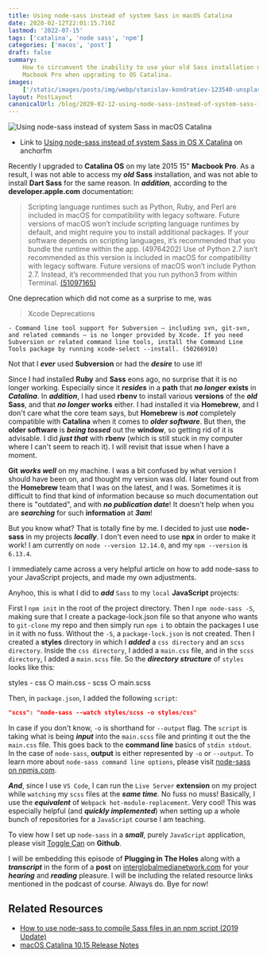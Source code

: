 ```yaml
---
title: Using node-sass instead of system Sass in macOS Catalina
date: 2020-02-12T22:01:15.716Z
lastmod: '2022-07-15'
tags: ['catalina', 'node sass', 'npm']
categories: ['macos', 'post']
draft: false
summary:
    How to circumvent the inability to use your old Sass installation on on your
    Macbook Pro when upgrading to OS Catalina.
images:
    ['/static/images/posts/img/webp/stanislav-kondratiev-123540-unsplash.webp']
layout: PostLayout
canonicalUrl: /blog/2020-02-12-using-node-sass-instead-of-system-sass-in-os-catalina
---
```


![Using node-sass instead of system Sass in macOS Catalina](/static/images/posts/img/webp/stanislav-kondratiev-123540-unsplash.webp)

-   Link to
    [Using node-sass instead of system Sass in OS X Catalina](https://anchor.fm/maria-campbell/episodes/Using-node-sass-instead-of-system-Sass-in-OS-X-Catalina-eaq2cd)
    on anchorfm

Recently I upgraded to **Catalina OS** on my late 2015 15" **Macbook Pro**. As a
result, I was not able to access my **_old_** **Sass** installation, and was not
able to install **Dart Sass** for the same reason. In **_addition_**, according
to the **developer.apple.com** documentation:

> Scripting language runtimes such as Python, Ruby, and Perl are included in
> macOS for compatibility with legacy software. Future versions of macOS won’t
> include scripting language runtimes by default, and might require you to
> install additional packages. If your software depends on scripting languages,
> it’s recommended that you bundle the runtime within the app. (49764202) Use of
> Python 2.7 isn’t recommended as this version is included in macOS for
> compatibility with legacy software. Future versions of macOS won’t include
> Python 2.7. Instead, it’s recommended that you run python3 from within
> Terminal. [(51097165)](https://developer.apple.com/forums/thread/666689)

One deprecation which did not come as a surprise to me, was

> Xcode Deprecations

    - Command line tool support for Subversion — including svn, git-svn, and related commands — is no longer provided by Xcode. If you need Subversion or related command line tools, install the Command Line Tools package by running xcode-select --install. (50266910)

Not that I **_ever_** used **Subversion** or had the **_desire_** to use it!

Since I had installed **Ruby** and **Sass** eons ago, no surprise that it is no
longer working. Especially since it **_resides_** in a **path** that **_no
longer_** **exists** in **_Catalina_**. In **_addition_**, I had used **rbenv**
to install various **versions** of the **_old_** **Sass**, and that **_no
longer_** **works** either. I had installed it via **Homebrew**, and I don't
care what the core team says, but **Homebrew** is **_not_** completely
compatible with **Catalina** when it comes to **_older software_**. But then,
the **older software** is **_being tossed_** out the **window**, so getting rid
of it is advisable. I did **_just that_** with **rbenv** (which is still stuck
in my computer where I can't seem to reach it). I will revisit that issue when I
have a moment.

**Git** **_works well_** on my machine. I was a bit confused by what version I
should have been on, and thought my version was old. I later found out from the
**Homebrew** team that I was on the latest, and I was. Sometimes it is difficult
to find that kind of information because so much documentation out there is
"outdated", and with **_no publication date_**! It doesn't help when you are
**_searching_** for such **information** at **_3am_**!

But you know what? That is totally fine by me. I decided to just use
**node-sass** in my projects **_locally_**. I don't even need to use **npx** in
order to make it work! I am currently on `node --version 12.14.0`, and my
`npm --version` is `6.13.4`.

I immediately came across a very helpful article on how to add node-sass to your
JavaScript projects, and made my own adjustments.

Anyhoo, this is what I did to **_add_** `Sass` to my `local` **JavaScript**
projects:

First I `npm init` in the root of the project directory. Then I
`npm node-sass -S`, making sure that I create a package-lock.json file so that
anyone who wants to `git-clone` my repo and then simply run `npm i` to obtain
the packages I use in it with no fuss. Without the `-S`, a `package-lock.json`
is not created. Then I created a **styles** directory in which I **_added_** a
`css directory` and an `scss directory`. Inside the `css directory`, I added a
`main.css` file, and in the `scss directory`, I added a `main.scss` file. So the
**_directory structure_** of `styles` looks like this:

styles - css ○ main.css - scss ○ main.scss

Then, in `package.json`, I added the following `script`:

```json
"scss": "node-sass --watch styles/scss -o styles/css"
```

In case if you don't know, `-o` is shorthand for `--output` flag. The `script`
is taking what is being **_input_** into the `main.scss` file and printing it
out the the `main.css` file. This goes back to the **command line** basics of
`stdin stdout`. In the case of `node-sass`, **output** is either represented by
`-o` or `--output`. To learn more about `node-sass command line options`, please
visit [node-sass on npmjs.com](https://www.npmjs.com/package/node-sass).

**_And_**, since I use `VS Code`, I can run the `Live Server` **extension** on
my project while `watching` my `scss` files at the **_same time_**. No fuss no
muss! Basically, I use the **_equivalent_** of `Webpack hot-module-replacement`.
Very cool! This was especially helpful (and **_quickly implemented_**) when
setting up a whole bunch of repositories for a `JavaScript` course I am
teaching.

To view how I set up `node-sass` in a **_small_**, purely `JavaScript`
application, please visit
[Toggle Can](https://github.com/interglobalmedia/toggle-can) on **Github**.

I will be embedding this episode of **Plugging in The Holes** along with a
**_transcript_** in the form of a **post** on
[interglobalmedianetwork.com](https://www.interglobalmedianetwork.com/) for your
**_hearing_** and **_reading_** pleasure. I will be including the related
resource links mentioned in the podcast of course. Always do. Bye for now!

## Related Resources

-   [How to use node-sass to compile Sass files in an npm script (2019 Update)](https://sunlightmedia.org/using-node-sass-to-compile-sass-files-in-an-npm-script/)
-   [macOS Catalina 10.15 Release Notes](https://developer.apple.com/documentation/macos_release_notes/macos_catalina_10_15_release_notes)
